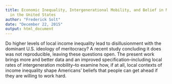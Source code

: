```yaml
---
title: Economic Inequality, Intergenerational Mobility, and Belief in Meritocracy
  in the United States
author: "Frederick Solt"
date: "December 22, 2015"
output: html_document
---
```


Do higher levels of local income inequality lead to disillusionment with the dominant U.S. ideology of meritocracy?  A recent study concluding it does was not reproducible, leaving these questions open.  The present work brings more and better data and an improved specification--including local rates of intergeneration mobility--to examine how, if at all, local contexts of income inequality shape Americans' beliefs that people can get ahead if they are willing to work hard.



